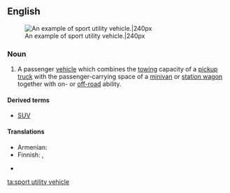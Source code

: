 {{wikipedia}}
==English==
[[File:Wikitbss.jpg|thumb|An example of sport utility vehicle.|240px]]
===Noun===

{{en-noun|sg=[[sport]] [[utility]] [[vehicle]]}}

# A passenger [[vehicle]] which combines the [[tow]]ing capacity of a [[pickup truck]] with the passenger-carrying space of a [[minivan]] or [[station wagon]] together with on- or [[off-road]] ability.

====Derived terms====
*[[SUV]]

====Translations====
{{trans-top|vehicle}}
* Armenian: {{qualifier|colloquial}} {{t|hy|ջիպ|tr=ǰip|sc=Armn}}
* Finnish: {{t-|fi|katumaasturi}}, {{t-|fi|city-maasturi}}
{{trans-mid}}
* {{trreq|Tamil}}
{{trans-bottom}}

[[ta:sport utility vehicle]]